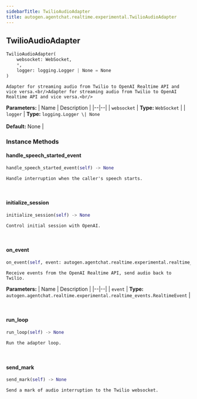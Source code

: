 ```yaml
---
sidebarTitle: TwilioAudioAdapter
title: autogen.agentchat.realtime.experimental.TwilioAudioAdapter
---
```

<h2 id="autogen.agentchat.realtime.experimental.TwilioAudioAdapter" class="doc doc-heading">
    <code class="doc-symbol doc-symbol-heading doc-symbol-class"></code>
    <span class="doc doc-object-name doc-class-name">TwilioAudioAdapter</span>
</h2>

```python
TwilioAudioAdapter(
    websocket: WebSocket,
    *,
    logger: logging.Logger | None = None
)
```

    Adapter for streaming audio from Twilio to OpenAI Realtime API and vice versa.<br/>Adapter for streaming audio from Twilio to OpenAI Realtime API and vice versa.<br/>

<b>Parameters:</b>
| Name | Description |
|--|--|
| `websocket` | **Type:** `WebSocket` |
| `logger` | **Type:** `logging.Logger \| None`<br/><br/>**Default:** None |

### Instance Methods

<code class="doc-symbol doc-symbol-heading doc-symbol-method"></code>
#### handle_speech_started_event

```python
handle_speech_started_event(self) -> None
```

    Handle interruption when the caller's speech starts.

<br />

<code class="doc-symbol doc-symbol-heading doc-symbol-method"></code>
#### initialize_session

```python
initialize_session(self) -> None
```

    Control initial session with OpenAI.

<br />

<code class="doc-symbol doc-symbol-heading doc-symbol-method"></code>
#### on_event

```python
on_event(self, event: autogen.agentchat.realtime.experimental.realtime_events.RealtimeEvent) -> None
```

    Receive events from the OpenAI Realtime API, send audio back to Twilio.

<b>Parameters:</b>
| Name | Description |
|--|--|
| `event` | **Type:** `autogen.agentchat.realtime.experimental.realtime_events.RealtimeEvent` |

<br />

<code class="doc-symbol doc-symbol-heading doc-symbol-method"></code>
#### run_loop

```python
run_loop(self) -> None
```

    Run the adapter loop.

<br />

<code class="doc-symbol doc-symbol-heading doc-symbol-method"></code>
#### send_mark

```python
send_mark(self) -> None
```

    Send a mark of audio interruption to the Twilio websocket.

<br />